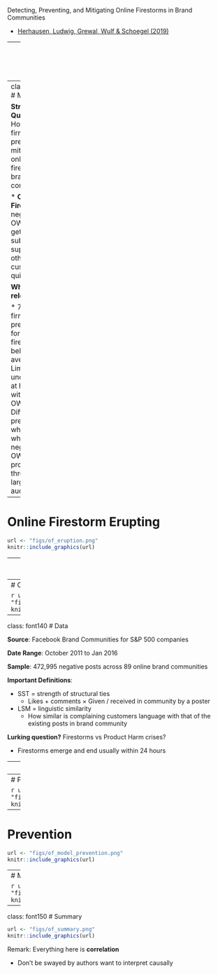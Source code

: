 Detecting, Preventing, and Mitigating Online Firestorms in Brand Communities 

* [Herhausen, Ludwig, Grewal, Wulf & Schoegel (2019)](https://journals.sagepub.com/doi/10.1177/0022242918822300)

---
class: inverse, center, middle

# Online Firestorms in Brand Communities 

---
class: font160
# Motivation 

**Strategic Question**: How can a firm detect, prevent and mitigate online firestorms in brand communities

* **Online Firestorm**: negative OWoM that gets substantial support from other customers quickly


**Why relevant?** 

* 72% of firms rate preparedness for online firestorms as below average
* Limited understanding at how to deal with negative OWoM 
* Difficulty predicting what happens when negative OWoM propagates through a large audience

---
# Online Firestorm Erupting 

```r
url <- "figs/of_eruption.png"
knitr::include_graphics(url)
```

---
# Online Firestorm Prevention 


```r
url <- "figs/of_prevention.png"
knitr::include_graphics(url)
```

---
# Online Firestorm Mitigation


```r
url <- "figs/of_mitigation.png"
knitr::include_graphics(url)
```

---
class: font140
# Data 

**Source**: Facebook Brand Communities for S&P 500 companies 

**Date Range**: October 2011 to Jan 2016

**Sample**: 472,995 negative posts across 89 online brand communities

**Important Definitions**:

* SST = strength of structural ties
  * Likes + comments $\times$ Given / received in community by a poster 

* LSM = linguistic similarity
  * How similar is complaining customers language with that of the existing posts in brand community

**Lurking question?** Firestorms vs Product Harm crises? 

* Firestorms emerge and end usually within 24 hours

---
# The Paper in a Nutshell

```r
url <- "figs/of_paper_nutshell.png"
knitr::include_graphics(url)
```

---
# Predicting Firestorms

```r
url <- "figs/of_model_prediction.png"
knitr::include_graphics(url)
```

---
# Prevention 

```r
url <- "figs/of_model_prevention.png"
knitr::include_graphics(url)
```

---
# Mitigation

```r
url <- "figs/of_model_mitigation.png"
knitr::include_graphics(url)
```


---
class: font150
# Summary 

```r
url <- "figs/of_summary.png"
knitr::include_graphics(url)
```

Remark: Everything here is **correlation**

* Don't be swayed by authors want to interpret causally 
